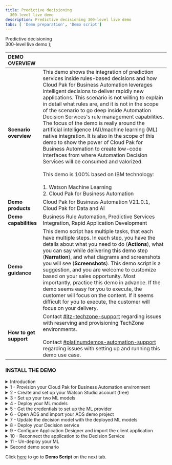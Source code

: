 ```yaml
---
title: Predictive decisioning
  300-level live demo
description: Predictive decisioning 300-level live demo
tabs: [ 'Demo preparation', 'Demo script']
---
```


  <span>
    Predictive decisioning <br/> 300-level live demo
  </span> );

<span id="top"></span>

| DEMO OVERVIEW | |
| :---         | :--- |
| **Scenario overview** | This demo shows the integration of prediction services inside rules-based decisions and how Cloud Pak for Business Automation leverages intelligent decisions to deliver rapidly new applications. This scenario is not willing to explain in detail what rules are, and it is not in the scope of the scenario to go deep inside Automation Decision Services's rule management capabilities. The focus of the demo is really around the artificial intelligence (AI)/machine learning (ML) native integration. It is also in the scope of this demo to show the power of Cloud Pak for Business Automation to create low-code interfaces from where Automation Decision Services will be consumed and valorized. <br/><br/> This demo is 100% based on IBM technology: <br/><br/>1. Watson Machine Learning <br/>2. Cloud Pak for Business Automation |
| **Demo products** | Cloud Pak for Business Automation V21.0.1, Cloud Pak for Data and AI |
| **Demo capabilities** | Business Rule Automation, Predictive Services Integration, Rapid Application Development |
| **Demo guidance** | This demo script has multiple tasks, that each have multiple steps. In each step, you have the details about what you need to do (**Actions**), what you can say while delivering this demo step (**Narration**), and what diagrams and screenshots you will see (**Screenshots**). This demo script is a suggestion, and you are welcome to customize based on your sales opportunity. Most importantly, practice this demo in advance. If the demo seems easy for you to execute, the customer will focus on the content. If it seems difficult for you to execute, the customer will focus on your delivery. |
| **How to get support** | Contact <a href="https://ibm-cloud.slack.com/archives/C0124J683GW" target="_blank" rel="noreferrer">#itz-techzone-support</a> regarding issues with reserving and provisioning TechZone environments. <br/><br/> Contact <a href="https://ibm-cloud.slack.com/archives/C0216F39ACU" target="_blank" rel="noreferrer">#platinumdemos-automation-support</a> regarding issues with setting up and running this demo use case. |

<span id="install-the-demo"></span>

### **INSTALL THE DEMO**

<details>

<summary>Introduction</summary>

<br/>

This demonstration uses three main components from two Cloud Paks: <br/><br/>

1. **IBM Watson Studio** - AutoAI form Cloud Pak for Data (AI part)
2. IBM Business Automation Studio / **Automation Decision Services (ADS)** in Cloud Pak for Business Automation (Business rules part)
3. IBM Business Automation Studio / **Application Designer** in Cloud Pak for Business Automation (Final application part)

<br/>

To install the demo, complete these steps in advance: <br/><br/>
1. Create your Cloud Pak for Data account, and subscribe to Watson Studio and Watson ML. <br/>
2. Have an installation of Cloud Pak for Business Automation up and running, or provision a demo instance on ROKS.

### First demo installation process

<br/>

This guide explains how to install and connect the three required environments.

<br/>

<img src="https://raw.githubusercontent.com/ibm-garage-tsa/platinum-demos/master/src/pages/300-business-automation-predictive-decisioning/images/image615.png" width="800" />

<br/>

<br/>

**[Go to top](#top)**

</details>

<details>

<summary>1 - Provision your Cloud Pak for Business Automation environment</summary>
<br/>

Install Cloud Pak for Business Automation 21.0.2, or provision a ROKS environment that will be available for two weeks at no charge. To book your ROKS instance, follow these steps: <br/>

1. Log in to <a href="http://techzone.ibm.com" target="_blank" rel="noreferrer">IBM Technology Zone</a><br/>
2. Click the **Activation Kits** tab.
3. Click the **Cloud Pak for Business Automation activation Kit** tile.<br/><br/><img src="https://raw.githubusercontent.com/ibm-garage-tsa/platinum-demos/master/src/pages/300-business-automation-predictive-decisioning/images/image002.png" width="800" /><br/>
4. Click on the **Environments - Reserve here!** tab.<br/>
<br/><br/><img src="https://raw.githubusercontent.com/ibm-garage-tsa/platinum-demos/master/src/pages/300-business-automation-predictive-decisioning/images/image003.png" width="800" /> <br/>
5. Select the **Cloud Pak for Business Automation OpenShift Demo Environments** tile.<br/>
<br/><br/><img src="https://raw.githubusercontent.com/ibm-garage-tsa/platinum-demos/master/src/pages/300-business-automation-predictive-decisioning/images/image003.png" width="800" /> - diff image<br/>
6. Click the **Preinstalled OpenShift Environments** (1) tab and then the **Preinstalled CP4BA - V21.0.2IF003 on Red Hat OpenShift on IBM Cloud (ROKS)** (2) tile.
<br/><br/><img src="https://raw.githubusercontent.com/ibm-garage-tsa/platinum-demos/master/src/pages/300-business-automation-predictive-decisioning/images/image004.png" width="800" /> <br/>
7. Select **Reserve now**.
8. Enter the requested information and select a preferred location to host your instance.
<br/><br/><img src="https://raw.githubusercontent.com/ibm-garage-tsa/platinum-demos/master/src/pages/300-business-automation-predictive-decisioning/images/image005.png" width="800" /> <br/>
9. You will receive an email that confirms your instance is provisioning.
10. You will receive a second email once you environment provisioned. This email contains information, such as URLs, that allow you to connect to your instance.
<br/><br/><img src="https://raw.githubusercontent.com/ibm-garage-tsa/platinum-demos/master/src/pages/300-business-automation-predictive-decisioning/images/image006.png" width="800" /><br/>
11. After you receive the email, IT will take 6-8 hours for the system to install Cloud Pak for Business Automation.<br/><br/>If you have issues connecting to your instance, please contact TechZone support or refer to the installation documentation <a href="https://github.ibm.com/jgoodhue/cp4ba-roks-install" target="_blank" rel="noreferrer">here</a>
12. Once you receive this email, it will take an additional 6-8 hours for the system to fully install Cloud Pak for Business Automation. After the waiting period is over, click on your **Cluster URL** from the email you have received.
13. Ensure you are on the ITZ account.
<br/><br/><img src="https://raw.githubusercontent.com/ibm-garage-tsa/platinum-demos/master/src/pages/300-business-automation-predictive-decisioning/images/image527.png" width="800" /> <br/>
15. Your cluster should display no **Alerts**.
<br/><br/><img src="https://raw.githubusercontent.com/ibm-garage-tsa/platinum-demos/master/src/pages/300-business-automation-predictive-decisioning/images/image008.png" width="800" /> <br/>
16. Click on the **OpenShift web console** blue button on the top right corner of the screen.
<br/><br/><img src="https://raw.githubusercontent.com/ibm-garage-tsa/platinum-demos/master/src/pages/300-business-automation-predictive-decisioning/images/image528.png" width="800" />
17. Expand **Workloads** (1) and click **Config Maps** (2).
<br/><br/><img src="https://raw.githubusercontent.com/ibm-garage-tsa/platinum-demos/master/src/pages/300-business-automation-predictive-decisioning/images/image529.png" width="800" /> <br/>
18. Select the **dtecp4ba** project.
<br/><br/><img src="https://raw.githubusercontent.com/ibm-garage-tsa/platinum-demos/master/src/pages/300-business-automation-predictive-decisioning/images/image530.png" width="800" /> <br/>
19. Search for **access** in the search area.
<br/><br/><img src="https://raw.githubusercontent.com/ibm-garage-tsa/platinum-demos/master/src/pages/300-business-automation-predictive-decisioning/images/image531.png" width="800" /> <br/>
**Note**: If your CP4BA went well (??) you should see the file called “icp4adeploy-cp4ba-accesss-info”. If not, please refer to the ROKS help or contact the TechZone support: techzone.help@ibm.com .
20. Click the **icp4deploy-cp4ba-access-info** file.
21. Scroll down to the **BAStudio** section.
<br/><br/><img src="https://raw.githubusercontent.com/ibm-garage-tsa/platinum-demos/master/src/pages/300-business-automation-predictive-decisioning/images/image532.png" width="800" />
22. Bookmark your **environment URL** (1) and keep a copy of your username and password to log in CPABA (2).
<br/><br/><img src="https://raw.githubusercontent.com/ibm-garage-tsa/platinum-demos/master/src/pages/300-business-automation-predictive-decisioning/images/image533.png" width="800" />
23. Scroll down to your **gitea-access-info** section and note your credentials that are necessary when setting up ADS.
<br/><br/><img src="https://raw.githubusercontent.com/ibm-garage-tsa/platinum-demos/master/src/pages/300-business-automation-predictive-decisioning/images/image534.png" width="800" />
24. Connect to your gitea environment using the URL and credentials provided. Click through the privacy messages and click **Sign In**.
<br/><br/><img src="https://raw.githubusercontent.com/ibm-garage-tsa/platinum-demos/master/src/pages/300-business-automation-predictive-decisioning/images/image535.png" width="800" />
25. Enter the same username and password (1) provided in the access file and click “sign in” (2).
<br/><br/><img src="https://raw.githubusercontent.com/ibm-garage-tsa/platinum-demos/master/src/pages/300-business-automation-predictive-decisioning/images/image536.png" width="800" />
26. Click "+" to create your git repository.
<br/><br/><img src="https://raw.githubusercontent.com/ibm-garage-tsa/platinum-demos/master/src/pages/300-business-automation-predictive-decisioning/images/image537.png" width="800" />
27. Name the repository **“SkyTalk_customer_retention.”** (1) and click **Create repository** (2). **(No space in the name)?**
<br/><br/><img src="https://raw.githubusercontent.com/ibm-garage-tsa/platinum-demos/master/src/pages/300-business-automation-predictive-decisioning/images/image538.png" width="800" />
29. Keep a copy of the repository URL required later for the ADS configuration.
<br/><br/><img src="https://raw.githubusercontent.com/ibm-garage-tsa/platinum-demos/master/src/pages/300-business-automation-predictive-decisioning/images/image539.png" width="800" />
<br/>

**[Go to top](#top)**

</details>

<details>

<summary>2 - Create and set up your Watson Studio account (free)</summary>
<br/>

1. Go to <a href="http://cloud.ibm.com" target="_blank" rel="noreferrer">IBM Cloud</a>.
2. Enter your **IBM ID**, or create a new one.
3.	Click **Create resource**, in the upper right hand corner.
<br/><br/><img src="https://raw.githubusercontent.com/ibm-garage-tsa/platinum-demos/master/src/pages/300-business-automation-predictive-decisioning/images/image500.png" width="800" />
image500 bbb
4.	Type “Watson” (1) in the search field and then select **Watson Studio** (2).
<br/><br/><img src="https://raw.githubusercontent.com/ibm-garage-tsa/platinum-demos/master/src/pages/300-business-automation-predictive-decisioning/images/image501.png" width="800" />
5. Select the **Lite** plan (1), a **location** (2), accept license agreements after reading them (3), and click **Create** (4).
<br/><br/><img src="https://raw.githubusercontent.com/ibm-garage-tsa/platinum-demos/master/src/pages/300-business-automation-predictive-decisioning/images/image502.png" width="800" />
6. Return to the **IBM Cloud**.
<br/><br/><img src="https://raw.githubusercontent.com/ibm-garage-tsa/platinum-demos/master/src/pages/300-business-automation-predictive-decisioning/images/image503.png" width="800" />
7. Click **Create Resource**.
<br/><br/><img src="https://raw.githubusercontent.com/ibm-garage-tsa/platinum-demos/master/src/pages/300-business-automation-predictive-decisioning/images/image500.png" width="800" />
8. Type “Machine”(1) and then select **Machine Learning** (2).
<br/><br/><img src="https://raw.githubusercontent.com/ibm-garage-tsa/platinum-demos/master/src/pages/300-business-automation-predictive-decisioning/images/image504.png" width="800" />
9. Select the **Lite** plan (1), a **location** (2), accept license agreements after reading them (3), and click **Create** (4).
<br/><br/><img src="https://raw.githubusercontent.com/ibm-garage-tsa/platinum-demos/master/src/pages/300-business-automation-predictive-decisioning/images/image505.png" width="800" />
10. Return to the **IBM Cloud**.
<br/><br/><img src="https://raw.githubusercontent.com/ibm-garage-tsa/platinum-demos/master/src/pages/300-business-automation-predictive-decisioning/images/image506.png" width="800" />
11.	Click **Create Resource**.
<br/><br/><img src="https://raw.githubusercontent.com/ibm-garage-tsa/platinum-demos/master/src/pages/300-business-automation-predictive-decisioning/images/image500.png" width="800" />
12. Type Object(1) and then select **Object Storage** (2).
<br/><br/><img src="https://raw.githubusercontent.com/ibm-garage-tsa/platinum-demos/master/src/pages/300-business-automation-predictive-decisioning/images/image507.png" width="800" />
13. Select the **Lite** plan (1), and click **Create** (2).
<br/><br/><img src="https://raw.githubusercontent.com/ibm-garage-tsa/platinum-demos/master/src/pages/300-business-automation-predictive-decisioning/images/image508.png" width="800" />
14. Click the top menu (1) and **Resource list** (2).
<br/><br/><img src="https://raw.githubusercontent.com/ibm-garage-tsa/platinum-demos/master/src/pages/300-business-automation-predictive-decisioning/images/image509.png" width="800" />
15. You should see your three services. Click **Watson Studio-2D**.
<br/><br/><img src="https://raw.githubusercontent.com/ibm-garage-tsa/platinum-demos/master/src/pages/300-business-automation-predictive-decisioning/images/image510.png" width="800" />
16. Click **Launch in IBM Cloud Pak for Data**.
<br/><br/><img src="https://raw.githubusercontent.com/ibm-garage-tsa/platinum-demos/master/src/pages/300-business-automation-predictive-decisioning/images/image511.png" width="800" />
17. Create your deployment space by clicking on **New deployment space**.
<br/><br/><img src="https://raw.githubusercontent.com/ibm-garage-tsa/platinum-demos/master/src/pages/300-business-automation-predictive-decisioning/images/image512.png" width="800" />
19. Name your production space "**SkyTalk production space**" (1). Select **Your object storage is net set**? (2). Select you machine learning service (3) and click **Create** (4).
<br/><br/><img src="https://raw.githubusercontent.com/ibm-garage-tsa/platinum-demos/master/src/pages/300-business-automation-predictive-decisioning/images/image513.png" width="800" />
20.	Click **Close**.
<br/><br/><img src="https://raw.githubusercontent.com/ibm-garage-tsa/platinum-demos/master/src/pages/300-business-automation-predictive-decisioning/images/image514.png" width="800" />
21. Click the **IBM Watson Studio top menu** to return to the home page.

<br/>

**[Go to top](#top)**

</details>

<details>

<summary>3 - Set up your two ML models</summary>
<br/>

At this stage, the Watson Studio environment is completely set up. The three services (Watson Studio, ML, and Storage) are ready, and the deployment environment is set up. Now let’s create the two prediction services using AutoAI in Watson Studio.
<br/>
Ensure the 2 data files have downloaded prior to starting this step.
<br/><br/><img src="https://raw.githubusercontent.com/ibm-garage-tsa/platinum-demos/master/src/pages/300-business-automation-predictive-decisioning/images/image035.png" width="800" />
(ADD LINKS)

1. Click **New Project** from the Watson Studio home page.
<br/><br/><img src="https://raw.githubusercontent.com/ibm-garage-tsa/platinum-demos/master/src/pages/300-business-automation-predictive-decisioning/images/image540.png" width="800" />
2. Select **Create an empty project**.
<br/><br/><img src="https://raw.githubusercontent.com/ibm-garage-tsa/platinum-demos/master/src/pages/300-business-automation-predictive-decisioning/images/image029.png" width="800" /> <br/>
3. Name your project **"SkyTalk customer retention"** (1) and click **Create**.
<br/><br/><img src="https://raw.githubusercontent.com/ibm-garage-tsa/platinum-demos/master/src/pages/300-business-automation-predictive-decisioning/images/image516.png" width="800" />
4. Click **Add to project**.
<br/><br/><img src="https://raw.githubusercontent.com/ibm-garage-tsa/platinum-demos/master/src/pages/300-business-automation-predictive-decisioning/images/image517.png" width="800" /> <br/>
5. Select **AutoAI experiment**.
<br/><br/><img src="https://raw.githubusercontent.com/ibm-garage-tsa/platinum-demos/master/src/pages/300-business-automation-predictive-decisioning/images/image031.png" width="800" /> <br/>
6. Name your AutoAI experiment **SkyTalk churn prediction** (1) and click **Associate a Machine Learning service instance** (2).
<br/><br/><img src="https://raw.githubusercontent.com/ibm-garage-tsa/platinum-demos/master/src/pages/300-business-automation-predictive-decisioning/images/image518.png" width="800" />
7. Select your service instance (1). Click **Associate Service** in the blue ribbon.
7a. (was just image)
<br/><br/><img src="https://raw.githubusercontent.com/ibm-garage-tsa/platinum-demos/master/src/pages/300-business-automation-predictive-decisioning/images/image003.png" width="800" /> <br/>
8. Click **Reload**.
<br/><br/><img src="https://raw.githubusercontent.com/ibm-garage-tsa/platinum-demos/master/src/pages/300-business-automation-predictive-decisioning/images/image519.png" width="800" /> <br/>
9. You should be ready to click **Create**.
<br/><br/><img src="https://raw.githubusercontent.com/ibm-garage-tsa/platinum-demos/master/src/pages/300-business-automation-predictive-decisioning/images/image520.png" width="800" /> <br/>
10. Click **Browse**.
<br/><br/><img src="https://raw.githubusercontent.com/ibm-garage-tsa/platinum-demos/master/src/pages/300-business-automation-predictive-decisioning/images/image036.png" width="800" /> <br/>
11. Select the **SkyTalk customer loyalty data.csv** file.
12. When prompted **"What do you want to predict?"**, select **Churn**.
<br/><br/><img src="https://raw.githubusercontent.com/ibm-garage-tsa/platinum-demos/master/src/pages/300-business-automation-predictive-decisioning/images/image037.png" width="800" />
<br/><br/><img src="https://raw.githubusercontent.com/ibm-garage-tsa/platinum-demos/master/src/pages/300-business-automation-predictive-decisioning/images/image038.png" width="800" /><br/>
13. Click **Run Experiment**.
<br/><br/><img src="https://raw.githubusercontent.com/ibm-garage-tsa/platinum-demos/master/src/pages/300-business-automation-predictive-decisioning/images/image039.png" width="800" /> <br/>
14. Let the tool work (two minutes) until the eight pipelines are created.
<br/><br/><img src="https://raw.githubusercontent.com/ibm-garage-tsa/platinum-demos/master/src/pages/300-business-automation-predictive-decisioning/images/image040.png" width="800" /> <br/>
18. Scroll down to access the pipeline list, and **Save as**Pipeline 1** as a model.
<br/><br/><img src="https://raw.githubusercontent.com/ibm-garage-tsa/platinum-demos/master/src/pages/300-business-automation-predictive-decisioning/images/image041.png" width="800" /> <br/>
19. Select **Model**, and click **Create**.
<br/><br/><img src="https://raw.githubusercontent.com/ibm-garage-tsa/platinum-demos/master/src/pages/300-business-automation-predictive-decisioning/images/image042.png" width="800" /> <br/>
20. You should see a "Saved Model Successfully" message.
<br/><br/><img src="https://raw.githubusercontent.com/ibm-garage-tsa/platinum-demos/master/src/pages/300-business-automation-predictive-decisioning/images/image043.png" width="800" /> <br/>
21. Return to the **SkyTalk customer retention** project.
<br/><br/><img src="https://raw.githubusercontent.com/ibm-garage-tsa/platinum-demos/master/src/pages/300-business-automation-predictive-decisioning/images/image521.png" width="800" />
![](./images/image521.png) <br/>
22. Click on **New AutoAI experiment**.
<br/><br/><img src="https://raw.githubusercontent.com/ibm-garage-tsa/platinum-demos/master/src/pages/300-business-automation-predictive-decisioning/images/image522.png" width="800" />
23. Repeat the operation to create a new AutoAI experiment from another data file. Repeat all the steps from bullet 9, and browse the **SkyTalk customer value data.csv** file (1). Name your experiment **SkyTalk lifetime value prediction** (2), and select **Lifetime value** as the column to predict.
<br/><br/><img src="https://raw.githubusercontent.com/ibm-garage-tsa/platinum-demos/master/src/pages/300-business-automation-predictive-decisioning/images/image045.png" width="800" /> <br/>
24.	After creating the model (->step 21), return to the project view. Click **SkyTalk customer retention**.
<br/><br/><img src="https://raw.githubusercontent.com/ibm-garage-tsa/platinum-demos/master/src/pages/300-business-automation-predictive-decisioning/images/image523.png" width="800" />
25. At this step, you should have your two models ready to be published in your deployment space.
<br/><br/><img src="https://raw.githubusercontent.com/ibm-garage-tsa/platinum-demos/master/src/pages/300-business-automation-predictive-decisioning/images/image524.png" width="800" /> <br/>
26. Go over the first model, and click **Promote**.
<br/><br/><img src="https://raw.githubusercontent.com/ibm-garage-tsa/platinum-demos/master/src/pages/300-business-automation-predictive-decisioning/images/image047.png" width="800" /> <br/>
27. Select your deployment space, and click **Promote**.
<br/><br/><img src="https://raw.githubusercontent.com/ibm-garage-tsa/platinum-demos/master/src/pages/300-business-automation-predictive-decisioning/images/image048.png" width="800" /><br/>
28. Repeat the instructions from **(step 25 or 26)** with the second model.
29. Return to the IBM Watson Studio home page, and click your deployment space.
<br/><br/><img src="https://raw.githubusercontent.com/ibm-garage-tsa/platinum-demos/master/src/pages/300-business-automation-predictive-decisioning/images/image525.png" width="800" />
<br/><br/><img src="https://raw.githubusercontent.com/ibm-garage-tsa/platinum-demos/master/src/pages/300-business-automation-predictive-decisioning/images/image049.png" width="800" /> <br/>
30. Go in the **Assets** tab.
<br/><br/><img src="https://raw.githubusercontent.com/ibm-garage-tsa/platinum-demos/master/src/pages/300-business-automation-predictive-decisioning/images/image526.png" width="800" /> <br/>
31. Your two machine learning services are now ready to be deployed.

<br/>

**[Go to top](#top)**

</details>

<details>

<summary>4 - Deploy your ML models</summary>

<br/>

Your ML services will be accessible to other applications once deployed. <br/>
**NOTE:** Your free quota will be consumed as soon as the service is deployed. Don't forget to remove the deployments as soon as you are done with your demonstration. Follow the **Un-deploy your ML models** step to un-deploy the services and to stop the billing process.

<br/>

1. From your Watson Studio environment, go in your deployment space.
<br/><br/><img src="https://raw.githubusercontent.com/ibm-garage-tsa/platinum-demos/master/src/pages/300-business-automation-predictive-decisioning/images/image599.png" width="800" />
2. Go to the **Asset** tab.
<br/><br/><img src="https://raw.githubusercontent.com/ibm-garage-tsa/platinum-demos/master/src/pages/300-business-automation-predictive-decisioning/images/image600.png" width="800" />
3. Deploy the CHURN prediction by clicking the corresponding rocket icon that appears when you hover the RHS of the row.
<br/><br/><img src="https://raw.githubusercontent.com/ibm-garage-tsa/platinum-demos/master/src/pages/300-business-automation-predictive-decisioning/images/image601.png" width="800" /> <br/>
4. Select **Online** (1) and name your deployment **Churn** (2). Then click **Create** (3).
<br/><br/><img src="https://raw.githubusercontent.com/ibm-garage-tsa/platinum-demos/master/src/pages/300-business-automation-predictive-decisioning/images/image602.png" width="800" /> <br/>
5. Deploy the lifetime value prediction clicking on the corresponding rocket icon that appears when you hover the RHS of the row.
<br/><br/><img src="https://raw.githubusercontent.com/ibm-garage-tsa/platinum-demos/master/src/pages/300-business-automation-predictive-decisioning/images/image603.png" width="800" />
6. Select "online" (1) and name your deployment "Lifetime value" (2) and click **Create** (3).
<br/><br/><img src="https://raw.githubusercontent.com/ibm-garage-tsa/platinum-demos/master/src/pages/300-business-automation-predictive-decisioning/images/image604.png" width="800" />
7. Click the **Deployment** tab. Your two services should be deployed.
<br/><br/><img src="https://raw.githubusercontent.com/ibm-garage-tsa/platinum-demos/master/src/pages/300-business-automation-predictive-decisioning/images/image056.png" width="800" /> <br/>
**NOTE:** You are now charged until you remove the deployments from that table by selecting **Delete** on the right hand side of the row. This is the un-deploy phase which you will have to perform after each demo.<br/>

**[Go to top](#top)**

</details>

<details>

<summary>5 - Get the credentials to set up the ML provider</summary>
<br/>

This section explains how to get the various elements needed to set up the machine learning provider in ADS.

1. Go in your deployment space / deployment tab (1) and click the **Churn** deployment.
<br/><br/><img src="https://raw.githubusercontent.com/ibm-garage-tsa/platinum-demos/master/src/pages/300-business-automation-predictive-decisioning/images/image060.png" width="800" /> <br/>
2. Copy the **endpoint URL** path (the selection highlighted in blue) and keep it handy for the upcoming ML provider configuration.<br/><br/><img src="https://raw.githubusercontent.com/ibm-garage-tsa/platinum-demos/master/src/pages/300-business-automation-predictive-decisioning/images/image610.png" width="800" /> <br/>
3. Click **SkyTalk product space** in the breadcrumb menu. <br/><br/><img src="https://raw.githubusercontent.com/ibm-garage-tsa/platinum-demos/master/src/pages/300-business-automation-predictive-decisioning/images/image610.png" width="800" />
image- repeat of last step
4. Go to the **Manage** tab.
<br/><br/><img src="https://raw.githubusercontent.com/ibm-garage-tsa/platinum-demos/master/src/pages/300-business-automation-predictive-decisioning/images/image611.png" width="800" />
5. Copy the deployment **Space GUID** by clicking on the **Copy** icon. Keep it handy for the upcoming Machine Learning provider configuration.
<br/><br/><img src="https://raw.githubusercontent.com/ibm-garage-tsa/platinum-demos/master/src/pages/300-business-automation-predictive-decisioning/images/image612.png" width="800" /> <br/>
6. Log out and return to your <a href="http://cloud.ibm.com" target="_blank" rel="noreferrer">IBM Cloud</a> environment (1) and make sure you are on the account used to set up Watson Studio (2).
<br/><br/><img src="https://raw.githubusercontent.com/ibm-garage-tsa/platinum-demos/master/src/pages/300-business-automation-predictive-decisioning/images/image605.png" width="800" /> <br/>
7. Go in the **Manage** tab, and select **Access IAM**.
<br/><br/><img src="https://raw.githubusercontent.com/ibm-garage-tsa/platinum-demos/master/src/pages/300-business-automation-predictive-decisioning/images/image606.png" width="800" /> <br/>
8. Click **API keys** (1) and then **Create an API key** (2).
<br/><br/><img src="https://raw.githubusercontent.com/ibm-garage-tsa/platinum-demos/master/src/pages/300-business-automation-predictive-decisioning/images/image607.png" width="800" /> <br/>
10. Give a name to your key (1) and click **Create**.
<br/><br/><img src="https://raw.githubusercontent.com/ibm-garage-tsa/platinum-demos/master/src/pages/300-business-automation-predictive-decisioning/images/image069.png" width="800" /><br/>
11. Download the API key file and keep it ready for the ML provider configuration.
<br/><br/><img src="https://raw.githubusercontent.com/ibm-garage-tsa/platinum-demos/master/src/pages/300-business-automation-predictive-decisioning/images/image609.png" width="800" /><br/>

**[Go to top](#top)**

</details>

<details>

<summary>6 - Open ADS and import your ADS demo project </summary>

<br/>

In this step, you are going to import the rules project in ADS. Make sure you have uploaded the ADS project file called "SkyTalk-Customer-Retention_21.0.2_Vxx.twx".
LINK NEEDED
<br/>
1. Log in to your Cloud Pak for Business Automation instance. Use the URLs and credentials from **steps 1-25** in this documentation if you are using ROKS.
<br/><br/><img src="https://raw.githubusercontent.com/ibm-garage-tsa/platinum-demos/master/src/pages/300-business-automation-predictive-decisioning/images/image540.png" width="800" /><br/>
2. Expand the top menu (1) and click the Business Automation menu (2)
<br/><br/><img src="https://raw.githubusercontent.com/ibm-garage-tsa/platinum-demos/master/src/pages/300-business-automation-predictive-decisioning/images/image5401.png" width="800" /><br/>
3. Pass through the privacy warning messages by clicking "Advanced " and then "Proceed..." link<br/>
4. Under **Dusiness automations**, click **Create / Decision automations**.
<br/><br/><img src="https://raw.githubusercontent.com/ibm-garage-tsa/platinum-demos/master/src/pages/300-business-automation-predictive-decisioning/images/image542.png" width="800" /><br/>
5. Name your automation **"SkyTalk customer retention DS"** (1) and click **Create**. (2)
<br/><br/><img src="https://raw.githubusercontent.com/ibm-garage-tsa/platinum-demos/master/src/pages/300-business-automation-predictive-decisioning/images/image543.png" width="800" /><br/>
6. Accept any privacy checks that may appear.
<br/><br/><img src="https://raw.githubusercontent.com/ibm-garage-tsa/platinum-demos/master/src/pages/300-business-automation-predictive-decisioning/images/image074.png" width="800" /><br/>
7. Close any Guided tour views.<br/>
8. Click the "Import" button.
<br/><br/><img src="https://raw.githubusercontent.com/ibm-garage-tsa/platinum-demos/master/src/pages/300-business-automation-predictive-decisioning/images/image544.png" width="800" /><br/>
9. Select your **"SkyTalk-Customer-Rentention_21.0.1_VXX.zip"** file and click **Open**.
<br/><br/><img src="https://raw.githubusercontent.com/ibm-garage-tsa/platinum-demos/master/src/pages/300-business-automation-predictive-decisioning/images/image545.png" width="800" /><br/>
10. Click "Import".
<br/><br/><img src="https://raw.githubusercontent.com/ibm-garage-tsa/platinum-demos/master/src/pages/300-business-automation-predictive-decisioning/images/image546.png" width="800" /><br/>
11. Configure your ADS environment by clicking "..." and then **Settings** next to the project name.
<br/><br/><img src="https://raw.githubusercontent.com/ibm-garage-tsa/platinum-demos/master/src/pages/300-business-automation-predictive-decisioning/images/image547.png" width="800" /><br/>
12. In the **Remote Git repositories** tab, copy the git repository URL from step 1-21 (1). Enter the git username and password you have in your ROKS access file (see step 1). (2) Click **Connect**. (3)
<br/><br/><img src="https://raw.githubusercontent.com/ibm-garage-tsa/platinum-demos/master/src/pages/300-business-automation-predictive-decisioning/images/image548.png" width="800" /><br/>
13. Check to see if **your git status is **connected**.
<br/><br/><img src="https://raw.githubusercontent.com/ibm-garage-tsa/platinum-demos/master/src/pages/300-business-automation-predictive-decisioning/images/image549.png" width="800" /><br/>
17. Make sure your two ML services are deployed on the IBM Watson studio side (refer to step ……).<br/>
18.	Click the "Machine learning providers" tab to configure the machine learning provider.
<br/><br/><img src="https://raw.githubusercontent.com/ibm-garage-tsa/platinum-demos/master/src/pages/300-business-automation-predictive-decisioning/images/image549bis.png" width="800" /><br/>
19. Click **New**.
<br/><br/><img src="https://raw.githubusercontent.com/ibm-garage-tsa/platinum-demos/master/src/pages/300-business-automation-predictive-decisioning/images/image550.png" width="800" /><br/>
20. Name your ML **"SkyTalk ML provider"** (1).
Enter the API key (2), Space ID (3), and URL (4) that you got from step 5 (double check) and click **test connection. (step 5 = **Save** on graphic)
<br/><br/><img src="https://raw.githubusercontent.com/ibm-garage-tsa/platinum-demos/master/src/pages/300-business-automation-predictive-decisioning/images/image551.png" width="800" /><br/>
21. Your ML provider should be up and running. Click **Save**.
<br/><br/><img src="https://raw.githubusercontent.com/ibm-garage-tsa/platinum-demos/master/src/pages/300-business-automation-predictive-decisioning/images/image552.png" width="800" /><br/>
22. Click **SkyTalk customer retention DS in the breadcrumb**.
<br/><br/><img src="https://raw.githubusercontent.com/ibm-garage-tsa/platinum-demos/master/src/pages/300-business-automation-predictive-decisioning/images/image553.png" width="800" /><br/>

**[Go to top](#top)**

</details>

<details>

<summary>7 - Update the decision model with the deployed ML models</summary>

<br/>

1. Click the **SkyTalk retention decision service** tile.
<br/><br/><img src="https://raw.githubusercontent.com/ibm-garage-tsa/platinum-demos/master/src/pages/300-business-automation-predictive-decisioning/images/image554.png" width="800" /><br/>
2. Click the **Customer Churn** model.
<br/><br/><img src="https://raw.githubusercontent.com/ibm-garage-tsa/platinum-demos/master/src/pages/300-business-automation-predictive-decisioning/images/image555.png" width="800" /><br/>
3. Click "Connect".
<br/><br/><img src="https://raw.githubusercontent.com/ibm-garage-tsa/platinum-demos/master/src/pages/300-business-automation-predictive-decisioning/images/image091.png" width="800" /><br/>
4. Select your ML provider.
<br/><br/><img src="https://raw.githubusercontent.com/ibm-garage-tsa/platinum-demos/master/src/pages/300-business-automation-predictive-decisioning/images/image556.png" width="800" /><br/>
5. Expand the churn prediction model (1), select your churn deployment (2), and click **Next** (3).
<br/><br/><img src="https://raw.githubusercontent.com/ibm-garage-tsa/platinum-demos/master/src/pages/300-business-automation-predictive-decisioning/images/image093.png" width="800" />
 boxes not numbered<br/>
6. Click "Next".
<br/><br/><img src="https://raw.githubusercontent.com/ibm-garage-tsa/platinum-demos/master/src/pages/300-business-automation-predictive-decisioning/images/image557.png" width="800" />
<br/><br/><img src="https://raw.githubusercontent.com/ibm-garage-tsa/platinum-demos/master/src/pages/300-business-automation-predictive-decisioning/images/image557.png" width="800" /><br/>
7. Click **Run** to test the invocation.
<br/><br/><img src="https://raw.githubusercontent.com/ibm-garage-tsa/platinum-demos/master/src/pages/300-business-automation-predictive-decisioning/images/image558.png" width="800" /><br/>
8. Click "Next".
<br/><br/><img src="https://raw.githubusercontent.com/ibm-garage-tsa/platinum-demos/master/src/pages/300-business-automation-predictive-decisioning/images/image559.png" width="800" /><br/>
9. Click **Generate from test output**.
<br/><br/><img src="https://raw.githubusercontent.com/ibm-garage-tsa/platinum-demos/master/src/pages/300-business-automation-predictive-decisioning/images/image560.png" width="800" /><br/>
10. Click "OK".
<br/><br/><img src="https://raw.githubusercontent.com/ibm-garage-tsa/platinum-demos/master/src/pages/300-business-automation-predictive-decisioning/images/image561.png" width="800" /><br/>
11. Click "Apply".
<br/><br/><img src="https://raw.githubusercontent.com/ibm-garage-tsa/platinum-demos/master/src/pages/300-business-automation-predictive-decisioning/images/image562.png" width="800" /><br/>
12. Return to the skytalk retention DS.
<br/><br/><img src="https://raw.githubusercontent.com/ibm-garage-tsa/platinum-demos/master/src/pages/300-business-automation-predictive-decisioning/images/image563.png" width="800" /><br/>
13. Click **Customer lifetime value** and repeat operations 3 to 12, expending and selecting the **Customer lifetime value ML** model.
<br/><br/><img src="https://raw.githubusercontent.com/ibm-garage-tsa/platinum-demos/master/src/pages/300-business-automation-predictive-decisioning/images/image564.png" width="800" /><br/>
14. When that is complete, click the **Retention Offer** model.
<br/><br/><img src="https://raw.githubusercontent.com/ibm-garage-tsa/platinum-demos/master/src/pages/300-business-automation-predictive-decisioning/images/Image564bis.png" width="800" /><br/>
15. Select the **Run (3)** tab.
<br/><br/><img src="https://raw.githubusercontent.com/ibm-garage-tsa/platinum-demos/master/src/pages/300-business-automation-predictive-decisioning/images/image565.png" width="800" /><br/>
17. Select the **High Value profile** test file (1) and click **Run** (2).
<br/><br/><img src="https://raw.githubusercontent.com/ibm-garage-tsa/platinum-demos/master/src/pages/300-business-automation-predictive-decisioning/images/image566.png" width="800" /><br/>
18. You should see (?). Click run again if you get a timeout error the first time. Click **SkyTalk customer retention DS**.
<br/><br/><img src="https://raw.githubusercontent.com/ibm-garage-tsa/platinum-demos/master/src/pages/300-business-automation-predictive-decisioning/images/image567.png" width="800" />
<br/>

**[Go to top](#top)**

</details>

<details>

<summary>8 - Deploy your Decision service</summary>

<br/>

1. Select the **Share changes** tab.
<br/><br/><img src="https://raw.githubusercontent.com/ibm-garage-tsa/platinum-demos/master/src/pages/300-business-automation-predictive-decisioning/images/image568.png" width="800" /><br/>
2. Select all the changes (1) and click **Share** (2).
<br/><br/><img src="https://raw.githubusercontent.com/ibm-garage-tsa/platinum-demos/master/src/pages/300-business-automation-predictive-decisioning/images/image569.png" width="800" /><br/>
3. Click **Share** to push your updates to your git repository.
<br/><br/><img src="https://raw.githubusercontent.com/ibm-garage-tsa/platinum-demos/master/src/pages/300-business-automation-predictive-decisioning/images/image570.png" width="800" /><br/>
4. Go into the **View history** tab.
<br/><br/><img src="https://raw.githubusercontent.com/ibm-garage-tsa/platinum-demos/master/src/pages/300-business-automation-predictive-decisioning/images/image571.png" width="800" /><br/>
5. Refresh the page and click "Version +" in your latest shared history.
<br/><br/><img src="https://raw.githubusercontent.com/ibm-garage-tsa/platinum-demos/master/src/pages/300-business-automation-predictive-decisioning/images/image572.png" width="800" /><br/>
6. Enter version name **"V1"** (1) and click **Create** (2).
<br/><br/><img src="https://raw.githubusercontent.com/ibm-garage-tsa/platinum-demos/master/src/pages/300-business-automation-predictive-decisioning/images/image573.png" width="800" /><br/>
7. Click the **Deploy** tab.
<br/><br/><img src="https://raw.githubusercontent.com/ibm-garage-tsa/platinum-demos/master/src/pages/300-business-automation-predictive-decisioning/images/image574.png" width="800" /><br/>
8. Expand your latest version (V1) (1) and click **Deploy** (2) in the SkyTalk retention DS row.
<br/><br/><img src="https://raw.githubusercontent.com/ibm-garage-tsa/platinum-demos/master/src/pages/300-business-automation-predictive-decisioning/images/image575.png" width="800" /><br/>
9. Click **Deploy** to confirm.
<br/><br/><img src="https://raw.githubusercontent.com/ibm-garage-tsa/platinum-demos/master/src/pages/300-business-automation-predictive-decisioning/images/image576.png" width="800" /><br/>
10. Once the deployment is finished, select the **Business Automation** tab.
<br/><br/><img src="https://raw.githubusercontent.com/ibm-garage-tsa/platinum-demos/master/src/pages/300-business-automation-predictive-decisioning/images/image577.png" width="800" /><br/>
11. You should see your latest deployed service. Click **Publish**.
<br/><br/><img src="https://raw.githubusercontent.com/ibm-garage-tsa/platinum-demos/master/src/pages/300-business-automation-predictive-decisioning/images/image578.png" width="800" /><br/>
12. In the **Publish automation services** window, click **Publish**.
<br/><br/><img src="https://raw.githubusercontent.com/ibm-garage-tsa/platinum-demos/master/src/pages/300-business-automation-predictive-decisioning/images/image579.png" width="800" /><br/>
13. Confirm the service appears as "Published".
<br/><br/><img src="https://raw.githubusercontent.com/ibm-garage-tsa/platinum-demos/master/src/pages/300-business-automation-predictive-decisioning/images/image580.png" width="800" />
<br/>

**[Go to top](#top)**

</details>

<details>

<summary>9 - Configure Application Designer and import the client application</summary>

<br/>

For this step, make sure you have downloaded the **SkyTalk_call_center_application_21.0.2_Vxx.twx** archive file.
<br/><br/><img src="https://raw.githubusercontent.com/ibm-garage-tsa/platinum-demos/master/src/pages/300-business-automation-predictive-decisioning/images/image129.png" width="800" /><br/>
1. Open the top menu (1), go into **Design** (2), and click **Business applications** (3).
<br/><br/><img src="https://raw.githubusercontent.com/ibm-garage-tsa/platinum-demos/master/src/pages/300-business-automation-predictive-decisioning/images/image581.png" width="800" /><br/>
2. Click **Import**.
<br/><br/><img src="https://raw.githubusercontent.com/ibm-garage-tsa/platinum-demos/master/src/pages/300-business-automation-predictive-decisioning/images/image582.png" width="800" /><br/>
3. Click **Browse**.<br/>
4. Select the **SkyTalk_call_center_application_21.0.2_Vxx.twx** file and click **Open**.
<br/><br/><img src="https://raw.githubusercontent.com/ibm-garage-tsa/platinum-demos/master/src/pages/300-business-automation-predictive-decisioning/images/image583.png" width="800" /><br/>
5. Click **OK**.<br/><br/><img src="https://raw.githubusercontent.com/ibm-garage-tsa/platinum-demos/master/src/pages/300-business-automation-predictive-decisioning/images/image584.png" width="800" /><br/>
6. After the import, hover over the **SkyTalk call center Application** tile and click **Open**.
<br/><br/><img src="https://raw.githubusercontent.com/ibm-garage-tsa/platinum-demos/master/src/pages/300-business-automation-predictive-decisioning/images/image585.png" width="800" /><br/>
7. Click the **gear icon** in teh upper right hand side.<br/><br/><img src="https://raw.githubusercontent.com/ibm-garage-tsa/platinum-demos/master/src/pages/300-business-automation-predictive-decisioning/images/image587.png" width="800" /><br/>
8. Select the **Advanced** view mode (1) and click **save** (2).
<br/><br/><img src="https://raw.githubusercontent.com/ibm-garage-tsa/platinum-demos/master/src/pages/300-business-automation-predictive-decisioning/images/image588.png" width="800" /><br/>
9. Refresh the page and make sure you have access to the **Advanced** menus.
<br/><br/><img src="https://raw.githubusercontent.com/ibm-garage-tsa/platinum-demos/master/src/pages/300-business-automation-predictive-decisioning/images/image589.png" width="800" />
<br/>

**[Go to top](#top)**

</details>

<details>

<summary>10 - Reconnect the application to the Decision Service</summary>

<br/>

This step may have to be repeated after you deploy a new version of your decision service. Make sure that only the latest deployed DS is published. IT may prevent from having "Data renaming issues" when re importing the new service.
<br/>
1. Click the **Diagram** tab.
<br/><br/><img src="https://raw.githubusercontent.com/ibm-garage-tsa/platinum-demos/master/src/pages/300-business-automation-predictive-decisioning/images/image590.png" width="800" /><br/>
2. Click the **SkyTalk_rentention_ds** node (1), then click the **Implementation** tab (2).
<br/><br/><img src="https://raw.githubusercontent.com/ibm-garage-tsa/platinum-demos/master/src/pages/300-business-automation-predictive-decisioning/images/image591.png" width="800" /><br/>
3. Click **New...**
<br/><br/><img src="https://raw.githubusercontent.com/ibm-garage-tsa/platinum-demos/master/src/pages/300-business-automation-predictive-decisioning/images/image140.png" width="800" /><br/>
4. Select **skytalk_retention_ds**.
<br/><br/><img src="https://raw.githubusercontent.com/ibm-garage-tsa/platinum-demos/master/src/pages/300-business-automation-predictive-decisioning/images/image592.png" width="800" /><br/>
5. Click **Add (1)**.
<br/><br/><img src="https://raw.githubusercontent.com/ibm-garage-tsa/platinum-demos/master/src/pages/300-business-automation-predictive-decisioning/images/image5142.png" width="800" /><br/>
6. Close the view that just appeared by clicking **(X)**.<br/><br/><img src="https://raw.githubusercontent.com/ibm-garage-tsa/platinum-demos/master/src/pages/300-business-automation-predictive-decisioning/images/image593.png" width="800" /><br/>
7. Make sure operation is set to **retentionOffer**  (1) and click **Data Mapping** (2).
<br/><br/><img src="https://raw.githubusercontent.com/ibm-garage-tsa/platinum-demos/master/src/pages/300-business-automation-predictive-decisioning/images/image594.png" width="800" /><br/>
8. Make sure you have no errors in the data mapping section, then click **Preview** to test the application.
<br/><br/><img src="https://raw.githubusercontent.com/ibm-garage-tsa/platinum-demos/master/src/pages/300-business-automation-predictive-decisioning/images/image595.png" width="800" /><br/>
9. Pass the security checks and enlarge the panel to see the entire view.<br/>
10. Enter **"Sarah Miller"** (1) and click **Search** (2).
<br/><br/><img src="https://raw.githubusercontent.com/ibm-garage-tsa/platinum-demos/master/src/pages/300-business-automation-predictive-decisioning/images/image596.png" width="800" /><br/>
11. Click **Get offer**.
<br/><br/><img src="https://raw.githubusercontent.com/ibm-garage-tsa/platinum-demos/master/src/pages/300-business-automation-predictive-decisioning/images/image597.png" width="800" /><br/>
12. You should see the offer.
<br/><br/><img src="https://raw.githubusercontent.com/ibm-garage-tsa/platinum-demos/master/src/pages/300-business-automation-predictive-decisioning/images/image598.png" width="800" />
<br/>
You are ready to demo.

<br/>

**[Go to top](#top)**

</details>

<details>

<summary>11 - Un-deploy your ML</summary>

<br/>

At the end of your demonstration, complete these steps:
<br/>
1. Go in the **SkyTalk production space** and un-deploy your two ML services from your deployment space.
<br/><br/><img src="https://raw.githubusercontent.com/ibm-garage-tsa/platinum-demos/master/src/pages/300-business-automation-predictive-decisioning/images/image613.png" width="800" /><br/>
2. Click on the **Deployments** tab (1) and click  **Delete** in the right hand side menu (2).
<br/><br/><img src="https://raw.githubusercontent.com/ibm-garage-tsa/platinum-demos/master/src/pages/300-business-automation-predictive-decisioning/images/image614.png" width="800" /><br/>
3. Confirm the deletion, and tehn delete the second deployment in the same way. This will stop the billing system and your quota will not be consumed. (?)<br/>
4. Remove the **churn prediction** you created in the **Retention offer** decision in the **SkyTalk  Initial retention**.<br/>
5. Remove the **Churn Predictive** model you created in the **SkyTalk customer retention DS** decision service.
<br/>

**[Go to top](#top)**

</details>

<details>

<summary>Second demo scenario</summary>

<br/>

If you have un-deployed your ML models after the previous demonstration, you will have to perform some operations to reset the demo as shown on the process map at the top of this document.
<br/>
1.	Re-deploy your two ML models in Watson studio by repeating **Step 4** operations. From that step your Watson Studio free quota will be consumed.<br/>
2.	Re-configure your two models in ADS. Repeat **Step 7 operations**. (check step)<br/>
3.	Deploy a new version of your decision service. Repeat **Step 8 operations**. (check step)<br/>
4.	Reconnect your decision service in app designer. Repeat **Step 10 operations**. (check step)<br/>

<br/>

**[Go to top](#top)**

</details>


Click [here](/300-business-automation-predictive-decisioning/demo-script) to go to **Demo Script** on the next tab.

